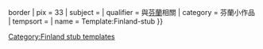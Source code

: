 {{asbox
| image     = Flag of Finland.svg{{!}}border
| pix       = 33
| subject   = 
| qualifier = 與[[芬蘭]]相關
| category  = 芬蘭小作品
| tempsort  =  
| name      = Template:Finland-stub
}}<noinclude>
[[Category:Finland stub templates]]
</noinclude>
